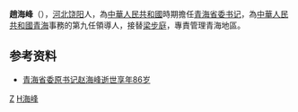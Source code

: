'''趙海峰'''（{{bd|1920年||2006年|8月21日|Z}}），[[河北|河北]][[饶阳|饶阳]]人，為[[中華人民共和國|中華人民共和國]]時期擔任[[青海|青海]][[省委书记|省委书记]]，為[[中華人民共和國|中華人民共和國]][[青海|青海]]事務的第九任領導人，接替[[梁步庭|梁步庭]]，專責管理青海地區。


== 参考资料 ==
*[http://news.sina.com.cn/c/2006-08-29/100210858705.shtml 青海省委原书记赵海峰逝世享年86岁] {{Wayback|url=http://news.sina.com.cn/c/2006-08-29/100210858705.shtml |date=20160304115208 }} 

{{start box}}
{{s-before|[[梁步庭|梁步庭]]}}
{{s-title|[[中華人民共和國|中華人民共和國]][[青海|青海]][[省委书记|省委书记]]}}
{{s-after|[[尹克升|尹克升]]}}
{{end box}}
{{中华人民共和国青海省地方领导人}}
[[Category:饶阳人|Z]]
[[Category:赵姓|H海峰]]